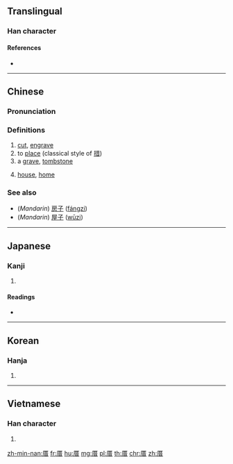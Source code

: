 ==Translingual==

===Han character===
{{Han char|rn=27|rad=厂|as=08|sn=10|four=71261|canj=MTA|ids=⿸厂昔}}

====References====
* {{Han ref|kx=0161.370|dkj=02961|dj=0368.140|hdz=10073.090|uh=539D|ud=21405|bh=ADED|bd=44525}}

----

==Chinese==
{{zh-forms}}

===Pronunciation===
{{zh-pron
|m=cuò
|c=cou3
|mn=chhù
|mc=y
|oc=y
|ma=
|cat=n,v
}}

===Definitions===
# [[cut]], [[engrave]]
# to [[place]] (classical style of [[措]])
# a [[grave]], [[tombstone]]
# {{lb|zh|Min Nan}} [[house]], [[home]]

===See also===
* (''Mandarin'') [[房子]] ([[fángzi]])
* (''Mandarin'') [[屋子]] ([[wūzi]])

----

==Japanese==

===Kanji===
{{ja-kanji|grade=|rs=厂08}}

# {{defn|lang=ja|sort=厂08}}

====Readings====
* {{ja-readings|on=[[さく]] (saku), [[そ]] (so), [[せき]] (seki), [[じゃく]] (jaku)|kun=[[と]] (to), [[まじる]] (majiru), [[おく]] (oku)}}

----

==Korean==

===Hanja===
{{ko-hanja|hangeul=조|rv=jo|mr=cho}}

# {{defn|lang=ko|sort=厂08}}

----

==Vietnamese==

===Han character===
{{vi-readings|rs=厂08| hanviet = xó}}

# {{defn|lang=vi|sort=厂08}}

[[zh-min-nan:厝]]
[[fr:厝]]
[[hu:厝]]
[[mg:厝]]
[[pl:厝]]
[[th:厝]]
[[chr:厝]]
[[zh:厝]]